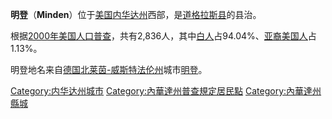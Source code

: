 {{Infobox Settlement
| name = 明登<br/>Minden
| image_skyline = 
| imagesize = 
| image_caption = 
| image_flag = 
| image_shield = 
| pushpin_map = USA Nevada
| pushpin_label_position = bottom
| subdivision_type = 国家
| subdivision_name = {{USA}}
| subdivision_type1 = [[美国行政区划|州]]
| subdivision_name1 = [[内华达州|内华达州]]
| subdivision_type2 = [[内华达州各县列表|县]]
| subdivision_name2 =  [[道格拉斯县_(内华达州)|道格拉斯县]]
| elevation_m = 1440
| elevation_ft = 
| area_total_km2 = 11.1
| population_as_of = 2000年
| population_total = 2836
| population_density_km2 = auto
| timezone = [[PST|PST]]
| utc_offset = -8
| timezone_DST = [[PDT|PDT]]
| utc_offset_DST = -7
| latd = 38
| latm = 57
| lats = 22
| latNS = N
| longd = 119
| longm = 46
| longs = 9
| longEW = W
| website = http://www.townofminden.com 
}}
'''明登'''（'''Minden'''）位于[[美国|美国]][[内华达州|内华达州]]西部，是[[道格拉斯县_(内华达州)|道格拉斯县]]的县治。

根据[[2000年美国人口普查|2000年美国人口普查]]，共有2,836人，其中[[白人|白人]]占94.04%、[[亚裔美国人|亚裔美国人]]占1.13%。

明登地名来自[[德国|德国]][[北莱茵-威斯特法伦州|北莱茵-威斯特法伦州]]城市[[明登|明登]]。

{{Nevada-stub}}
{{Authority Control}}
{{DEFAULTSORT:Minden, Nevada}}
[[Category:内华达州城市|Category:内华达州城市]]
[[Category:內華達州普查規定居民點|Category:內華達州普查規定居民點]]
[[Category:內華達州縣城|Category:內華達州縣城]]